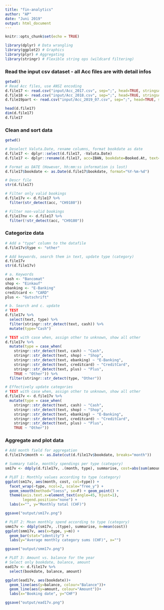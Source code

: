 ```yaml
---
title: "fin-analytics"
author: "AP"
date: "Juni 2019"
output: html_document
---
```


```r
knitr::opts_chunk$set(echo = TRUE)
```

```r
library(dplyr) # Data wrangling
library(ggplot2) # Graphics
library(plyr) # Aggregating
library(stringr) # Flexible string ops (wildcard filtering)


```

### Read the input csv dataset - all Acc files are with detail infos
```r
getwd()
# Read Acc files, use ANSI encoding
d.file17 <- read.csv("input/Acc_2017.csv", sep=";", head=TRUE, stringsAsFactors=FALSE, encoding = "ANSI")
d.file18 <- read.csv("input/Acc_2018.csv", sep=";", head=TRUE, stringsAsFactors=FALSE, encoding = "ANSI")
d.file19part <- read.csv("input/Acc_2019_07.csv", sep=";", head=TRUE, stringsAsFactors=FALSE, encoding = "ANSI")

head(d.file17)
dim(d.file17)
d.file17
```

### Clean and sort data
```r
getwd()

# Deselect Valuta.Date, rename columns, format bookdate as date
d.file17 <- dplyr::select(d.file17, -Valuta.Date)
d.file17 <- dplyr::rename(d.file17, acc=IBAN, bookdate=Booked.At, text=Text, amount=Credit.Debit.Amount, balance=Balance)

# Format as DATE (However, hh:mm:ss information is lost)
d.file17$bookdate <- as.Date(d.file17$bookdate, format="%Y-%m-%d")

# Descr file
str(d.file17)

# Filter only valid bookings
d.file17v <- d.file17 %>%
  filter(str_detect(acc, "CH9180"))

# Filter non-valid bookings
d.file17nv <- d.file17 %>% 
  filter(!str_detect(acc, "CH9180"))

```

### Categorize data
```r
# Add a "type" column to the datafile
d.file17v$type <- "other"

# Add keywords, search them in text, update type (category)
d.file17v
str(d.file17v)

# a. Keywords
cash <- "Bancomat"
shop <- "Einkauf"
ebanking <- "E-Banking"
creditcard <- "CARD"
plus <- "Gutschrift"

# b. Search and c. update
# TEST
d.file17v %>%
  select(text, type) %>%
  filter(stringr::str_detect(text, cash)) %>%
  mutate(type="Cash")

# TEST with case when, assign other to unknown, show all other
d.file17v %>%
  mutate(type = case_when(
    stringr::str_detect(text, cash) ~ "Cash",
    stringr::str_detect(text, shop) ~ "Shop",
    stringr::str_detect(text, ebanking) ~ "E-Banking",
    stringr::str_detect(text, creditcard) ~ "CreditCard",
    stringr::str_detect(text, plus) ~ "Plus",
    TRUE ~ "Other")) %>%
  filter(stringr::str_detect(type, "Other"))

# Effectively update categories
# TEST with case when, assign other to unknown, show all other
d.file17v <- d.file17v %>%
  mutate(type = case_when(
    stringr::str_detect(text, cash) ~ "Cash",
    stringr::str_detect(text, shop) ~ "Shop",
    stringr::str_detect(text, ebanking) ~ "E-Banking",
    stringr::str_detect(text, creditcard) ~ "CreditCard",
    stringr::str_detect(text, plus) ~ "Plus",
    TRUE ~ "Other"))


```

### Aggregate and plot data
```r
# Add month field for aggregation
d.file17v$month <- as.Date(cut(d.file17v$bookdate, breaks="month"))

# Summary table, monthly spendings per type (category)
sm17v <- ddply(d.file17v, .(month, type), summarise, cost=abs(sum(amount)))

# PLOT 1: Monthly values according to type (category)
ggplot(sm17v, aes(month, cost, col=type)) +
  facet_wrap(~type, ncol=2, scale="free_y") +
  geom_smooth(method="loess", se=F) + geom_point() +
  theme(axis.text.x=element_text(angle=45, hjust=1),
        legend.position="none") +
  labs(x="", y="Monthly total (CHF)")

ggsave("output/sm17v.png")

# PLOT 2: Mean monthly spend according to type (category)
smm17v <- ddply(sm17v, .(type), summarise, m=mean(cost))
ggplot(smm17v, aes(x=type, y=m)) + 
  geom_bar(stat="identity") +
  labs(y="Average monthly category sums (CHF)", x="")

ggsave("output/smm17v.png")

# PLOT 3: Amount vs. balance for the year
# Select only bookdate, balance, amount
ead17v <- d.file17v %>%
  select(bookdate, balance, amount)

ggplot(ead17v, aes(bookdate))+
  geom_line(aes(y=balance, colour="Balance"))+
  geom_line(aes(y=amount, colour="Amount"))+
  labs(x="Booking date", y="CHF")

ggsave("output/ead17v.png")

```





